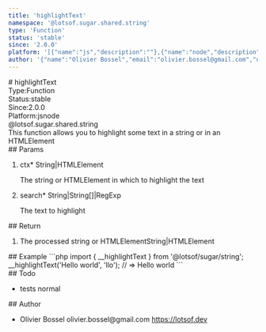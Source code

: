 ```yaml
---
title: 'highlightText'
namespace: '@lotsof.sugar.shared.string'
type: 'Function'
status: 'stable'
since: '2.0.0'
platform: '[{"name":"js","description":""},{"name":"node","description":""}]'
author: '{"name":"Olivier Bossel","email":"olivier.bossel@gmail.com","url":"https://lotsof.dev"}'
---
```

<div class="docmap-mdx">
# highlightText
<div class="_metas">
<div class="_type"><span class="_type-label">Type:</span><span class="_type-value">Function</span></div>
<div class="_status"><span class="_status-label">Status:</span><span class="_status-value -stable">stable</span></div>
<div class="_since"><span class="_since-label">Since:</span><span class="_since-value">2.0.0</span></div>
<div class="_platform"><span class="_platform-label">Platform:</span><span class="_platform-value -js">js</span><span class="_platform-value -node">node</span></div>
</div>
<div class="_namespace">@lotsof.sugar.shared.string</div>
<div class="_description">
This function allows you to highlight some text in a string or in an HTMLElement
</div>
<div class="_params">
## Params
<ol class="_list">
<li class="_item">
<span class="_name">ctx<span class="_required">*</span></span><span class="_default"></span> <span class="_type">String&vert;HTMLElement</span>
<p class="_description">The string or HTMLElement in which to highlight the text</p>
</li>
<li class="_item">
<span class="_name">search<span class="_required">*</span></span><span class="_default"></span> <span class="_type">String&vert;String&lsqb;&rsqb;&vert;RegExp</span>
<p class="_description">The text to highlight</p>
</li>
</ol>
</div>
<div class="_return">
## Return
<ol class="_list">
<li class="_item">
<span class="_description">The processed string or HTMLElement</span><span class="_default"></span><span class="_type">String&vert;HTMLElement</span>
</li>
</ol>
</div>
<div class="_examples">
## Example
```php
import { __highlightText } from '@lotsof/sugar/string';
__highlightText('Hello world', 'llo'); // => He<span class="-highlight">llo</span> world
```
</div>
<div class="_todo">
## Todo
<ul class="_list">
<li class="_item">
<span class="_description">tests</span>
<span class="_priority -normal">normal</span>
</li>
</ul>
</div>
<div class="_author">
## Author
<ul class="_list">
<li class="_item">
<span class="_name">Olivier Bossel</span>
<span class="_email">olivier.bossel@gmail.com</span>
<a href="https://lotsof.dev" target="_blank" class="_url">https://lotsof.dev</a>
</li>
</ul>
</div>
</div>
